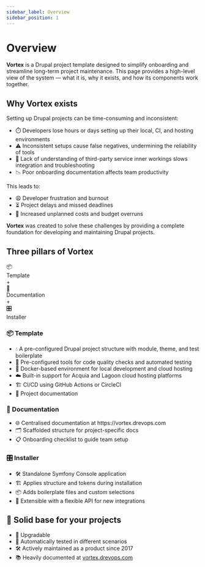 ```yaml
---
sidebar_label: Overview
sidebar_position: 1
---
```


# Overview

**Vortex** is a Drupal project template designed to simplify onboarding and
streamline long-term project maintenance. This page provides a high-level view
of the system — what it is, why it exists, and how its components work together.

## Why **Vortex** exists

Setting up Drupal projects can be time-consuming and inconsistent:

<ul style={{ listStyle: 'none', paddingLeft: 0 }}>
  <li>⏱️ Developers lose hours or days setting up their local, CI, and hosting environments</li>
  <li>⚠️ Inconsistent setups cause false negatives, undermining the reliability of tools</li>
  <li>🔌 Lack of understanding of third-party service inner workings slows integration and troubleshooting</li>
  <li>📉 Poor onboarding documentation affects team productivity</li>
</ul>

This leads to:

<ul style={{ listStyle: 'none', paddingLeft: 0 }}>
  <li>😩 Developer frustration and burnout</li>
  <li>⏳ Project delays and missed deadlines</li>
  <li>💸 Increased unplanned costs and budget overruns</li>
</ul>

**Vortex** was created to solve these challenges by providing a complete
foundation for developing and maintaining Drupal projects.

## Three pillars of **Vortex**

<div style={{
  display: 'flex',
  justifyContent: 'center',
  alignItems: 'center',
  gap: '2rem',
  flexWrap: 'wrap',
  marginTop: '4rem',
  marginBottom: '4rem',
  fontFamily: 'var(--ifm-font-family-base)'
}}>
  <div style={{
    flex: '1 1 100px',
    textAlign: 'center',
    minWidth: '90px',
    maxWidth: '120px'
  }}>
    <div style={{ fontSize: '3rem', lineHeight: '1' }}>📦</div>
    <div style={{ fontSize: '1rem', fontWeight: '500', marginTop: '0.5rem' }}>Template</div>
  </div>

  <div style={{ fontSize: '2rem', fontWeight: 'bold' }}>+</div>

  <div style={{
    flex: '1 1 100px',
    textAlign: 'center',
    minWidth: '90px',
    maxWidth: '120px'
  }}>
    <div style={{ fontSize: '3rem', lineHeight: '1' }}>📖</div>
    <div style={{ fontSize: '1rem', fontWeight: '500', marginTop: '0.5rem' }}>Documentation</div>
  </div>

  <div style={{ fontSize: '2rem', fontWeight: 'bold' }}>+</div>

  <div style={{
    flex: '1 1 100px',
    textAlign: 'center',
    minWidth: '90px',
    maxWidth: '120px'
  }}>
    <div style={{ fontSize: '3rem', lineHeight: '1' }}>🎛️</div>
    <div style={{ fontSize: '1rem', fontWeight: '500', marginTop: '0.5rem' }}>Installer</div>
  </div>
</div>

### 📦 Template

<ul style={{ listStyle: 'none', paddingLeft: 0 }}>
  <li>💧 A pre-configured Drupal project structure with module, theme, and test boilerplate</li>
  <li>🧰 Pre-configured tools for code quality checks and automated testing</li>
  <li>🐳 Docker-based environment for local development and cloud hosting</li>
  <li>☁️ Built-in support for Acquia and Lagoon cloud hosting platforms</li>
  <li>🏗️ CI/CD using GitHub Actions or CircleCI</li>
  <li>📖 Project documentation</li>
</ul>

### 📖 Documentation

<ul style={{ listStyle: 'none', paddingLeft: 0 }}>
  <li>🌐 Centralised documentation at https://vortex.drevops.com</li>
  <li>🗂️ Scaffolded structure for project-specific docs</li>
  <li>📋 Onboarding checklist to guide team setup</li>
</ul>

### 🎛️ Installer

<ul style={{ listStyle: 'none', paddingLeft: 0 }}>
  <li>🛠️ Standalone Symfony Console application</li>
  <li>🏗️ Applies structure and tokens during installation</li>
  <li>📦 Adds boilerplate files and custom selections</li>
  <li>🔌 Extensible with a flexible API for new integrations</li>
</ul>

## 🧱 Solid base for your projects

<ul>
  <li>🔄 Upgradable</li>
  <li>🧪 Automatically tested in different scenarios</li>
  <li>🛠️ Actively maintained as a product since 2017</li>
  <li>📚 Heavily documented at <a href="https://vortex.drevops.com/" target="_blank">vortex.drevops.com</a></li>
</ul>
